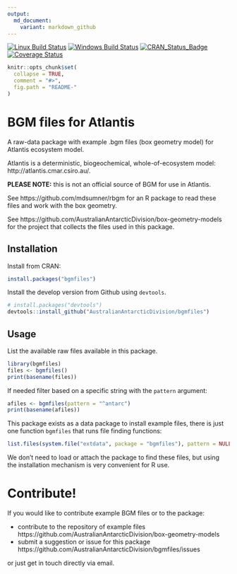 ```yaml
---
output:
  md_document:
    variant: markdown_github
---
```


[![Linux Build Status](https://travis-ci.org/AustralianAntarcticDivision/bgmfiles.svg?branch=master)](https://travis-ci.org/AustralianAntarcticDivision/bgmfiles)
[![Windows Build Status](https://ci.appveyor.com/api/projects/status/github/mdsumner/bgmfiles?branch=master&svg=true)](https://ci.appveyor.com/project/mdsumner/bgmfiles)
[![CRAN_Status_Badge](http://www.r-pkg.org/badges/version/bgmfiles)](https://cran.r-project.org/package=bgmfiles)
[![Coverage Status](https://img.shields.io/codecov/c/github/AustralianAntarcticDivision/bgmfiles/master.svg)](https://codecov.io/github/AustralianAntarcticDivision/bgmfiles?branch=master)

<!-- README.md is generated from README.Rmd. Please edit that file -->

```r
knitr::opts_chunk$set(
  collapse = TRUE,
  comment = "#>",
  fig.path = "README-"
)
```

# BGM files for Atlantis

A raw-data package with example .bgm files (box geometry model) for Atlantis ecosystem model. 

Atlantis is a deterministic, biogeochemical, whole-of-ecosystem model: http://atlantis.cmar.csiro.au/. 

**PLEASE NOTE:** this is not an official source of BGM for use in Atlantis. 

See https://github.com/mdsumner/rbgm for an R package to read these files and work with the box geometry. 

See https://github.com/AustralianAntarcticDivision/box-geometry-models for the project that collects the files used in this package. 

## Installation

Install from CRAN: 

```r
install.packages("bgmfiles")
```

Install the develop version from Github using `devtools`. 

```r
# install.packages("devtools")
devtools::install_github("AustralianAntarcticDivision/bgmfiles")
```

## Usage 

List the available raw files available in this package. 

```r
library(bgmfiles)
files <- bgmfiles()
print(basename(files))
```

If needed filter based on a specific string with the `pattern` argument: 

```r
afiles <- bgmfiles(pattern = "^antarc")
print(basename(afiles))

```
This package exists as a data package to install example files, there is just one function `bgmfiles` that runs file finding functions: 

```r
list.files(system.file("extdata", package = "bgmfiles"), pattern = NULL, full.names = TRUE, recursive = TRUE)
```

We don't need to load or attach the package to find these files, but using the installation mechanism is very convenient for R use.  


# Contribute!

If you would like to contribute example BGM files or to the package:  

* contribute to the repository of example files https://github.com/AustralianAntarcticDivision/box-geometry-models  
* submit a suggestion or issue for this package https://github.com/AustralianAntarcticDivision/bgmfiles/issues

or just get in touch directly via email. 






